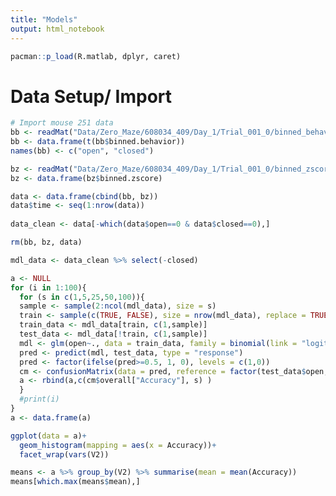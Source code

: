 ```yaml
---
title: "Models"
output: html_notebook
---
```

```r
pacman::p_load(R.matlab, dplyr, caret)
```

# Data Setup/ Import
```r
# Import mouse 251 data
bb <- readMat("Data/Zero_Maze/608034_409/Day_1/Trial_001_0/binned_behavior.mat")
bb <- data.frame(t(bb$binned.behavior))
names(bb) <- c("open", "closed")

bz <- readMat("Data/Zero_Maze/608034_409/Day_1/Trial_001_0/binned_zscore.mat")
bz <- data.frame(bz$binned.zscore)

data <- data.frame(cbind(bb, bz))
data$time <- seq(1:nrow(data))
  
data_clean <- data[-which(data$open==0 & data$closed==0),]

rm(bb, bz, data)
```

```r

mdl_data <- data_clean %>% select(-closed)

a <- NULL
for (i in 1:100){
  for (s in c(1,5,25,50,100)){
  sample <- sample(2:ncol(mdl_data), size = s)
  train <- sample(c(TRUE, FALSE), size = nrow(mdl_data), replace = TRUE)
  train_data <- mdl_data[train, c(1,sample)]
  test_data <- mdl_data[!train, c(1,sample)]
  mdl <- glm(open~., data = train_data, family = binomial(link = "logit"))
  pred <- predict(mdl, test_data, type = "response") 
  pred <- factor(ifelse(pred>=0.5, 1, 0), levels = c(1,0))
  cm <- confusionMatrix(data = pred, reference = factor(test_data$open, levels = c(1,0)))
  a <- rbind(a,c(cm$overall["Accuracy"], s) )
  }
  #print(i)
}
a <- data.frame(a)

ggplot(data = a)+
  geom_histogram(mapping = aes(x = Accuracy))+
  facet_wrap(vars(V2))

means <- a %>% group_by(V2) %>% summarise(mean = mean(Accuracy)) 
means[which.max(means$mean),]
```


